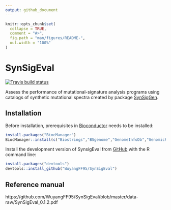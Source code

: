 ```yaml
---
output: github_document
---
```


<!-- README.md is generated from README.Rmd. Please edit that file -->

```r
knitr::opts_chunk$set(
  collapse = TRUE,
  comment = "#>",
  fig.path = "man/figures/README-",
  out.width = "100%"
)
```
# SynSigEval

<!-- badges: start -->

[![Travis build status](https://travis-ci.com/WuyangFF95/SynSigEval.svg?branch=master)](https://travis-ci.com/WuyangFF95/SynSigEval)

<!-- badges: end -->

Assess the performance of mutational-signature analysis
programs using catalogs of synthetic mutational spectra created
by package [SynSigGen](https://github.com/steverozen/SynSigGen).

## Installation

Before installation, prerequisites in 
[Bioconductor](https://www.bioconductor.org/)
needs to be installed:

```r
install.packages("BiocManager")
BiocManager::install(c("Biostrings","BSgenome","GenomeInfoDb","GenomicRanges"))
```

Install the development version of SynsigEval from [GitHub](https://github.com/) with the R command line:

``` r
install.packages("devtools")
devtools::install_github("WuyangFF95/SynSigEval")
```

## Reference manual

https://github.com/WuyangFF95/SynSigEval/blob/master/data-raw/SynSigEval_0.1.2.pdf
